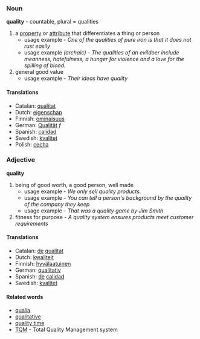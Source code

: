 ===Noun===
'''quality''' - countable, plural = qualities
#a [[property]] or [[attribute]] that differentiates a thing or person
#*usage example - ''One of the qualities of pure iron is that it does not rust easily''
#*usage example ''(archaic) - The qualities of an evildoer include meanness, hatefulness, a hunger for violence and a love for the spilling of blood.''
#general good value
#*usage example - ''Their ideas have quality''

====Translations====
*Catalan: [[qualitat]]
*Dutch: [[eigenschap]]
*Finnish: [[ominaisuus]]
*German: [[Qualität]] ''f''
*Spanish: [[calidad]]
*Swedish: [[kvalitet]]
*Polish: [[cecha]]

===Adjective===
'''quality'''
#being of good worth, a good person, well made
#*usage example - ''We only sell quality products.''
#*usage example - ''You can tell a person's background by the quality of the company they keep''
#*usage example - ''That was a quality game by Jim Smith''
#fitness for purpose - ''A quality system ensures products meet customer requirements''

====Translations====
*Catalan: [[de]] [[qualitat]]
*Dutch: [[kwaliteit]]
*Finnish: [[hyvälaatuinen]]
*German: [[qualitativ]]
*Spanish: [[de]] [[calidad]]
*Swedish: [[kvalitet]]

==== Related words ====
*[[qualia]]
*[[qualitative]]
*[[quality time]]
*[[TQM]] - Total Quality Management system